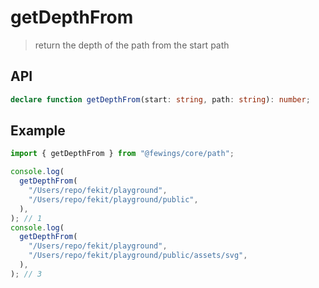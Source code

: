 # getDepthFrom

> return the depth of the path from the start path

## API

```ts
declare function getDepthFrom(start: string, path: string): number;
```

## Example

```ts
import { getDepthFrom } from "@fewings/core/path";

console.log(
  getDepthFrom(
    "/Users/repo/fekit/playground",
    "/Users/repo/fekit/playground/public",
  ),
); // 1
console.log(
  getDepthFrom(
    "/Users/repo/fekit/playground",
    "/Users/repo/fekit/playground/public/assets/svg",
  ),
); // 3
```

